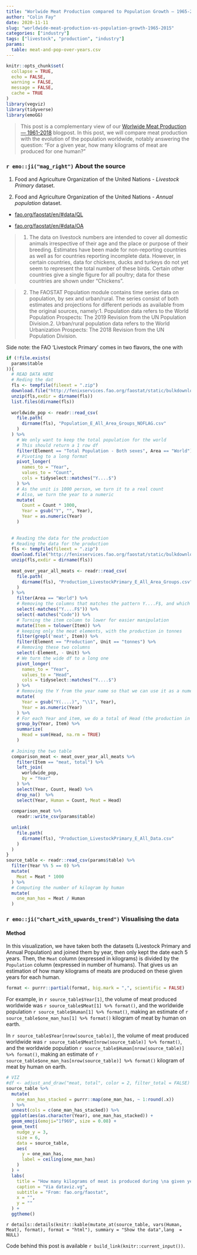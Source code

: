 ```yaml
---
title: "Worlwide Meat Production compared to Population Growth — 1965-2015"
author: "Colin Fay"
date: 2020-11-11
slug: "worldwide-meat-production-vs-population-growth-1965-2015"
categories: ["industry"]
tags: ["livestock", "production", "industry"]
params:
  table: meat-and-pop-over-years.csv
---
```


```r
knitr::opts_chunk$set(
  collapse = TRUE, 
  echo = FALSE, 
  warning = FALSE, 
  message = FALSE, 
  cache = TRUE
)
library(vegviz)
library(tidyverse)
library(emoGG)
```

> This post is a complementary view of our [Worlwide Meat Production — 1961-2018](https://dataviz.vg/post/greenhouse-by-diet-2000kcal/) blogpost.
In this post, we will compare meat production with the evolution of the population worldwide, notably answering the question: 
"For a given year, how many kilograms of meat are produced for one human?"

### `r emo::ji("mag_right")` About the source 

::: {.source}
1. Food and Agriculture Organization of the United Nations - _Livestock Primary_ dataset.

2. Food and Agriculture Organization of the United Nations - _Annual population_ dataset.
::: 

::: {.link}
+ [fao.org/faostat/en/#data/QL](https://www.fao.org/faostat/en/#data/QL)

+ [fao.org/faostat/en/#data/OA](http://www.fao.org/faostat/en/#data/OA)
:::

::: {.count}
> 1. The data on livestock numbers are intended to cover all domestic animals irrespective of their age and the place or purpose of their breeding. Estimates have been made for non-reporting countries as well as for countries reporting incomplete data. However, in certain countries, data for chickens, ducks and turkeys do not yet seem to represent the total number of these birds. Certain other countries give a single figure for all poultry; data for these countries are shown under “Chickens”.

> 2. The FAOSTAT Population module contains time series data on population, by sex and urban/rural. The series consist of both estimates and projections for different periods as available from the original sources, namely:1. Population data refers to the World Population Prospects: The 2019 Revision from the UN Population Division.2. Urban/rural population data refers to the World Urbanization Prospects: The 2018 Revision from the UN Population Division.
:::

Side note: the FAO 'Livestock Primary' comes in two flavors, the one with

```r
if (!file.exists(
  params$table
)){
  # READ DATA HERE
  # Reding the dat
  fls <- tempfile(fileext = ".zip")
  download.file("http://fenixservices.fao.org/faostat/static/bulkdownloads/Population_E_All_Area_Groups.zip", fls)
  unzip(fls,exdir = dirname(fls))
  list.files(dirname(fls)) 
  
  worldwide_pop <- readr::read_csv(
    file.path(
      dirname(fls), "Population_E_All_Area_Groups_NOFLAG.csv"
    )
  ) %>%
    # We only want to keep the total population for the world
    # This should return a 1 row df
    filter(Element == "Total Population - Both sexes", Area == "World") %>%
    # Pivoting to a long format
    pivot_longer(
      names_to = "Year", 
      values_to = "Count", 
      cols = tidyselect::matches("Y....$")
    ) %>%
    # As the unit is 1000 person, we turn it to a real count
    # Also, we turn the year to a numeric
    mutate(
      Count = Count * 1000, 
      Year = gsub("Y", "", Year), 
      Year = as.numeric(Year)
    )
  
  
  # Reading the data for the production
  # Reading the data for the production
  fls <- tempfile(fileext = ".zip")
  download.file("http://fenixservices.fao.org/faostat/static/bulkdownloads/Production_LivestockPrimary_E_All_Area_Groups.zip", fls)
  unzip(fls,exdir = dirname(fls))
  
  meat_over_year_all_meats <- readr::read_csv(
    file.path(
      dirname(fls), "Production_LivestockPrimary_E_All_Area_Groups.csv"
    )
  ) %>%
    filter(Area == "World") %>%
    # Removing the columns that matches the pattern Y....F$, and which are encoded
    select(-matches("Y....F$")) %>%
    select(-matches("Code")) %>%
    # Turning the item column to lower for easier manipulation
    mutate(Item = tolower(Item)) %>%
    # keeping only the meat elements, with the production in tonnes
    filter(grepl('meat', Item)) %>%
    filter(Element == "Production", Unit == "tonnes") %>% 
    # Removing these two columns
    select(-Element, - Unit) %>%
    # We turn the wide df to a long one
    pivot_longer(
      names_to = "Year", 
      values_to = "Head", 
      cols = tidyselect::matches("Y....$")
    ) %>%
    # Removing the Y from the year name so that we can use it as a numeric
    mutate(
      Year = gsub("Y(....)", "\\1", Year), 
      Year = as.numeric(Year)
    ) %>%
    # For each Year and item, we do a total of Head (the production in tonnes)
    group_by(Year, Item) %>%
    summarize(
      Head = sum(Head, na.rm = TRUE)
    )
  
  # Joining the two table
  comparison_meat <- meat_over_year_all_meats %>%
    filter(Item == "meat, total") %>%
    left_join(
      worldwide_pop, 
      by = "Year"
    ) %>%
    select(Year, Count, Head) %>%
    drop_na()  %>%
    select(Year, Human = Count, Meat = Head)
  
  comparison_meat %>%
    readr::write_csv(params$table)
  
  unlink(
    file.path(
      dirname(fls), "Production_LivestockPrimary_E_All_Data.csv"
    )
  )
}
source_table <- readr::read_csv(params$table) %>%
  filter(Year %% 5 == 0) %>%
  mutate(
    Meat = Meat * 1000
  ) %>%
  # Computing the number of kilogram by human
  mutate(
    one_man_has = Meat / Human
  )

```


### `r emo::ji("chart_with_upwards_trend")` Visualising the data

#### Method

In this visualization, we have taken both the datasets (Livestock Primary and Annual Population) and joined them by year, then only kept the date each 5 years. 
Then, the `Meat` column (expressed in kilograms) is divided by the `Population` column (expressed in number of humans). 
That gives us an estimation of how many kilograms of meats are produced on these given years for each human.

```r
format <- purrr::partial(format, big.mark = ",", scientific = FALSE)
```


For example, in `r source_table$Year[1]`, the volume of meat produced worldwide was `r source_table$Meat[1] %>% format()`, and the worldwide population `r source_table$Human[1] %>% format()`, making an estimate of `r source_table$one_man_has[1] %>% format()` kilogram of meat by human on earth. 

In `r source_table$Year[nrow(source_table)]`, the volume of meat produced worldwide was `r source_table$Meat[nrow(source_table)] %>% format()`, and the worldwide population `r source_table$Human[nrow(source_table)] %>% format()`, making an estimate of `r source_table$one_man_has[nrow(source_table)] %>% format()` kilogram of meat by human on earth. 


```r
# VIZ
#df <- adjust_and_draw("meat, total", color = 2, filter_total = FALSE)
source_table %>%
  mutate(
    one_man_has_stacked = purrr::map(one_man_has, ~ 1:round(.x))
  ) %>% 
  unnest(cols = c(one_man_has_stacked)) %>%
  ggplot(aes(as.character(Year), one_man_has_stacked)) + 
  geom_emoji(emoji="1f969", size = 0.08) + 
  geom_text(
    nudge_y = 3,
    size = 6,
    data = source_table, 
    aes(
      y = one_man_has, 
      label = ceiling(one_man_has)
    )
  ) + 
  labs(
    title = "How many kilograms of meat is produced during \na given year for one human? 1965-2015",
    caption = "Via dataviz.vg",
    subtitle = "From: fao.org/faostat",
    x = "",
    y = ""
  ) +  
  ggtheme()
```

`r details::details(knitr::kable(mutate_at(source_table, vars(Human, Meat), format), format = "html"), summary = "Show the data",lang  = NULL)`

::: {.code}
Code behind this post is available `r build_link(knitr::current_input())`. 
:::
